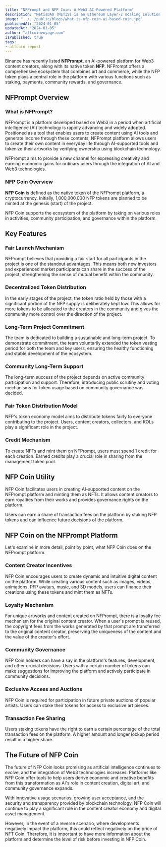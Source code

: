 ```yaml
---
title: "NFPrompt and NFP Coin: A Web3 AI-Powered Platform"
description: "MetisDAO (METIS) is an Ethereum Layer-2 scaling solution designed to address the blockchain trilemma, the challenge of achieving decentralization, security, and scalability simultaneously. It tackles Ethereum's primary hurdles, including speed, cost, and scalability, providing a platform for developers to create and manage decentralized applications (dApps). Incorporating the Decentralized Autonomous Company (DAC) framework into its Layer 2 infrastructure, MetisDAO aims to facilitate the transition from Web 2.0 to Web 3.0."
image: "../../public/blogs/what-is-nfp-coin-ai-based-coin.jpg"
publishedAt: "2024-01-05"
updatedAt: "2024-01-05"
author: "altcoinvoyage.com"
isPublished: true
tags:
- altcoin report
---
```



Binance has recently listed **NFPrompt**, an AI-powered platform for Web3 content creators, along with its native token **NFP**. NFPrompt offers a comprehensive ecosystem that combines art and commerce, while the NFP token plays a central role in the platform with various functions such as staking, payments, community rewards, and governance.

## NFPrompt Overview

### What is NFPrompt?

NFPrompt is a platform developed based on Web3 in a period when artificial intelligence (AI) technology is rapidly advancing and widely adopted. Positioned as a tool that enables users to create content using AI tools and generate income through these contents, NFPrompt platform allows users to create their own content in everyday life through AI-supported tools and tokenize their artworks by verifying ownership using blockchain technology.

NFPrompt aims to provide a new channel for expressing creativity and earning economic gains for ordinary users through the integration of AI and Web3 technologies.

### NFP Coin Overview

**NFP Coin** is defined as the native token of the NFPrompt platform, a cryptocurrency. Initially, 1,000,000,000 NFP tokens are planned to be minted at the genesis (start) of the project.

NFP Coin supports the ecosystem of the platform by taking on various roles in activities, community participation, and governance within the platform.

## Key Features

### Fair Launch Mechanism

NFPrompt believes that providing a fair start for all participants in the project is one of the standout advantages. This means both new investors and experienced market participants can share in the success of the project, strengthening the sense of mutual benefit within the community.

### Decentralized Token Distribution

In the early stages of the project, the token ratio held by those with a significant portion of the NFP supply is deliberately kept low. This allows for more tokens to be allocated to the creators in the community and gives the community more control over the direction of the project.

### Long-Term Project Commitment

The team is dedicated to building a sustainable and long-term project. To demonstrate commitment, the team voluntarily extended the token vesting period for both the team and key users, ensuring the healthy functioning and stable development of the ecosystem.

### Community Long-Term Support

The long-term success of the project depends on active community participation and support. Therefore, introducing public scrutiny and voting mechanisms for token usage based on community governance was decided.

### Fair Token Distribution Model

NFP's token economy model aims to distribute tokens fairly to everyone contributing to the project. Users, content creators, collectors, and KOLs play a significant role in the project.

### Credit Mechanism

To create NFTs and mint them on NFPrompt, users must spend 1 credit for each creation. Earned credits play a crucial role in sharing from the management token pool.

## NFP Coin Utility

NFP Coin facilitates users in creating AI-supported content on the NFPrompt platform and minting them as NFTs. It allows content creators to earn royalties from their works and provides governance rights on the platform.

Users can earn a share of transaction fees on the platform by staking NFP tokens and can influence future decisions of the platform.

## NFP Coin on the NFPrompt Platform

Let's examine in more detail, point by point, what NFP Coin does on the NFPrompt platform.

### Content Creator Incentives

NFP Coin encourages users to create dynamic and intuitive digital content on the platform. While creating various content such as images, videos, animations, PFP avatars, music, and 3D models, users can finance their creations using these tokens and mint them as NFTs.

### Loyalty Mechanism

For unique artworks and content created on NFPrompt, there is a loyalty fee mechanism for the original content creator. When a user's prompt is reused, the copyright fees from the works generated by that prompt are transferred to the original content creator, preserving the uniqueness of the content and the value of the creator's effort.

### Community Governance

NFP Coin holders can have a say in the platform's features, development, and other crucial decisions. Users with a certain number of tokens can make suggestions for improving the platform and actively participate in community decisions.

### Exclusive Access and Auctions

NFP Coin is required for participation in future private auctions of popular artists. Users can stake their tokens for access to exclusive art pieces.

### Transaction Fee Sharing

Users staking tokens have the right to earn a certain percentage of the total transaction fees on the platform. A higher amount and longer lockup period result in a higher share.

## The Future of NFP Coin

The future of NFP Coin looks promising as artificial intelligence continues to evolve, and the integration of Web3 technologies increases. Platforms like NFP Coin offer tools to help users derive economic and creative benefits from this transformation as AI's role in content creation, digital art, and community governance expands.

With innovative usage scenarios, growing user acceptance, and the security and transparency provided by blockchain technology, NFP Coin will continue to play a significant role in the content creator economy and digital asset management.

However, in the event of a reverse scenario, where developments negatively impact the platform, this could reflect negatively on the price of NFT Coin. Therefore, it is important to have more information about the platform and determine the level of risk before investing in NFP Coin.
